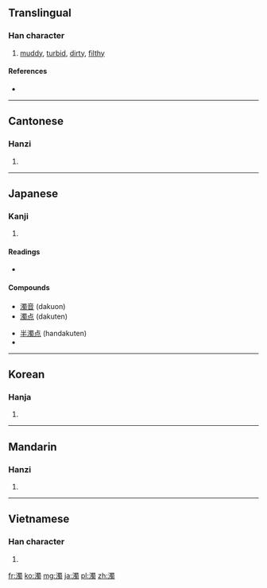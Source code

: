 {{also|浊}}
==Translingual==

===Han character===
{{Han char|rn=85|rad=水|as=13|sn=16|four=3612<sub>7</sub>|canj=水田中戈 (EWLI)}}

# [[muddy]], [[turbid]], [[dirty]], [[filthy]]

====References====
* {{Han ref|kx=0654.190|dkj=18440|dj=1064.160|hdz=31758.030|uh=6FC1|ud=28609|bh=BF42|bd=48962}}

----

==Cantonese==

===Hanzi===
{{yue-hanzi|jyut=|y=juk6|sim=浊}}

# {{defn|lang=yue|sort=水13}}

----

==Japanese==

===Kanji===
{{ja-kanji|grade=c|rs=水13}}

# {{defn|lang=ja|sort=水13}}

====Readings====
* {{ja-readings|on=[[だく]] (daku)|kun=[[にごる]] (nigoru), [[にごす]] (nigosu), [[にごり]] (nigori)}}

====Compounds====
{{top2}}
* [[濁音]] (dakuon)
* [[濁点]] (dakuten)
{{mid2}}
* [[半濁点]] (handakuten)
* {{term|連濁||[[rendaku]], sequential voicing|tr=[[れんだく]], [[rendaku]]|lang=ja|sc=Jpan}}
{{bottom}}

----

==Korean==

===Hanja===
{{ko-hanja|hangeul=[[탁]]|eumhun=|rv=tak|mr=t'ak|y=thak}}

# {{defn|lang=ko|sort=水13}}

----

==Mandarin==

===Hanzi===
{{cmn-hanzi|sim=浊|pin=[[xiǎn]] ([[xian3]]), [[zhuó]] ([[zhuo2]])|wg=hsien<sup>3</sup>, cho<sup>2</sup>}}

# {{defn|lang=cmn|sort=水13}}

----

==Vietnamese==

===Han character===
{{vi-hantu|[[trọc]], [[đục]], [[rục]], [[sộc]], [[chọc]], [[trạc]]|rs=水13}}

# {{defn|lang=vi|sort=水13}}

[[fr:濁]]
[[ko:濁]]
[[mg:濁]]
[[ja:濁]]
[[pl:濁]]
[[zh:濁]]